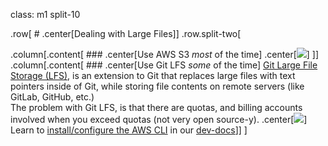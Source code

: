 class: m1 split-10

.row[
# .center[Dealing with Large Files]
]
.row.split-two[

.column[.content[
### .center[Use AWS S3 *most* of the time]
.center[<img src="assets/img/s3-large-files.png" style="max-width:89%">] 
]]
.column[.content[
### .center[Use Git LFS *some* of the time]
[Git Large File Storage (LFS)](https://git-lfs.github.com/), is an extension to Git that replaces large files with text pointers inside of Git, while storing file contents on remote servers (like GitLab, GitHub, etc.)
<br>
The problem with Git LFS, is that there are quotas, and billing accounts involved when you exceed quotas (not very open source-y).
.center[<img src="assets/img/git-lfs.png" style="">] 
<br>
Learn to [install/configure the AWS CLI](https://esgovcloud.com/mAndA/dev-docs/wiki/AWS-CLI) in our [dev-docs](https://esgovcloud.com/mAndA/dev-docs/wiki)
]]
]
